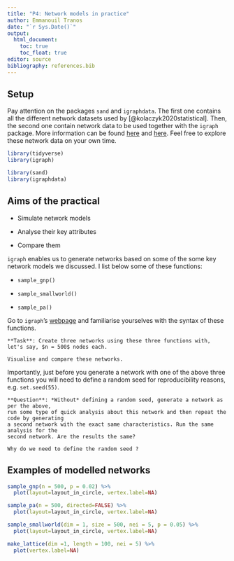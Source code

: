 ```yaml
---
title: "P4: Network models in practice"
author: Emmanouil Tranos
date: "`r Sys.Date()`"
output:
  html_document:
    toc: true
    toc_float: true
editor: source
bibliography: references.bib
---
```


## Setup

Pay attention on the packages `sand` and `igraphdata`. The first one contains all the different network datasets used by [@kolaczyk2020statistical]. Then, the second one contain network data to be used together with the `igraph` package. More information can be found [here](https://cran.r-project.org/web/packages/sand/sand.pdf){target="_blank"} and [here](https://cran.r-project.org/web/packages/igraphdata/igraphdata.pdf){target="_blank"}. Feel free to explore these network data on your own time.

```r
library(tidyverse)
library(igraph)

library(sand)       
library(igraphdata)
```

## Aims of the practical

-   Simulate network models

-   Analyse their key attributes

-   Compare them

`igraph` enables us to generate networks based on some of the some key network models we discussed. I list below some of these functions:

-   `sample_gnp()`

-   `sample_smallworld()`

-   `sample_pa()`

Go to `igraph`'s [webpage](https://igraph.org/r/html/latest/){target="_blank"} and familiarise yourselves with the syntax of these functions.

```block

**Task**: Create three networks using these three functions with, let's say, $n = 500$ nodes each.

Visualise and compare these networks.
```

Importantly, just before you generate a network with one of the above three functions you will need to define a random seed for reproducibility reasons, e.g. `set.seed(55)`.

```block

**Question**: *Without* defining a random seed, generate a network as per the above, 
run some type of quick analysis about this network and then repeat the code by generating 
a second network with the exact same characteristics. Run the same analysis for the
second network. Are the results the same?

Why do we need to define the random seed ?
```

## Examples of modelled networks

```r

sample_gnp(n = 500, p = 0.02) %>% 
  plot(layout=layout_in_circle, vertex.label=NA)

sample_pa(n = 500, directed=FALSE) %>% 
  plot(layout=layout_in_circle, vertex.label=NA)

sample_smallworld(dim = 1, size = 500, nei = 5, p = 0.05) %>% 
  plot(layout=layout_in_circle, vertex.label=NA)

make_lattice(dim =1, length = 100, nei = 5) %>% 
  plot(vertex.label=NA)

```
